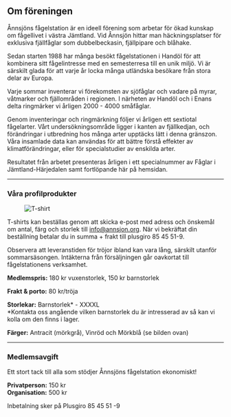
## Om föreningen

Ånnsjöns fågelstation är en ideell förening som arbetar för ökad kunskap om fågellivet i västra Jämtland. Vid Ånnsjön hittar man häckningsplatser för exklusiva fjällfåglar som dubbelbeckasin, fjällpipare och blåhake.

Sedan starten 1988 har många besökt fågelstationen i Handöl för att kombinera sitt fågelintresse med en semesterresa till en unik miljö. Vi är särskilt glada för att varje år locka många utländska besökare från stora delar av Europa.

Varje sommar inventerar vi förekomsten av sjöfåglar och vadare på myrar, våtmarker och fjällområden i regionen. I närheten av Handöl och i Enans delta ringmärker vi årligen 2000 - 4000 småfåglar.

Genom inventeringar och ringmärkning följer vi årligen ett sextiotal fågelarter. Vårt undersökningsområde ligger i kanten av fjällkedjan, och förändringar i utbredning hos många arter upptäcks lätt i denna gränszon. Våra insamlade data kan användas för att bättre förstå effekter av klimatförändringar, eller för specialstudier av enskilda arter.

Resultatet från arbetet presenteras årligen i ett specialnummer av Fåglar i Jämtland-Härjedalen samt fortlöpande här på hemsidan.

---

### Våra profilprodukter

<Figure caption="Vår tröjor finns i färgerna mörkblå, vinröd och antracit (mörkgrå).">
  <Image alt="T-shirt" src="/images/tshirt2016.jpg" />
</Figure>

T-shirts kan beställas genom att skicka e-post med adress och önskemål om antal, färg och storlek till info@annsjon.org. När vi bekräftat din beställning betalar du in summa + frakt till plusgiro 85 45 51-9.

Observera att leveranstiden för tröjor ibland kan vara lång, särskilt utanför sommarsäsongen. Intäkterna från försäljningen går oavkortat till fågelstationens verksamhet.

**Medlemspris:** 180 kr vuxenstorlek, 150 kr barnstorlek

**Frakt & porto:** 80 kr/tröja

**Storlekar:** Barnstorlek* - XXXXL\
*Kontakta oss angående vilken barnstorlek du är intresserad av så kan vi kolla om den finns i lager.

**Färger:** Antracit (mörkgrå), Vinröd och Mörkblå (se bilden ovan)

---

### Medlemsavgift

Ett stort tack till alla som stödjer Ånnsjöns fågelstation ekonomiskt!

**Privatperson:** 150 kr\
**Organisation:** 500 kr

Inbetalning sker på Plusgiro 85 45 51 -9
